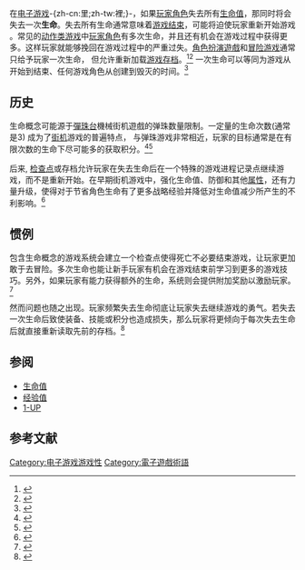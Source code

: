 {{Distinguish|生命值}}

{{NoteTA
| G1=Games
}}

在[[电子游戏|电子游戏]]-{zh-cn:里;zh-tw:裡;}-，如果[[玩家角色|玩家角色]]失去所有[[生命值|生命值]]，那同时将会失去一次'''生命'''。失去所有生命通常意味着[[游戏结束|游戏结束]]，可能将迫使玩家重新开始游戏 。常见的[[动作游戏|动作类游戏]]中[[玩家角色|玩家角色]]有多次生命，并且还有机会在游戏过程中获得更多。这样玩家就能够挽回在游戏过程中的严重过失。[[電子角色扮演遊戲|角色扮演遊戲]]和[[冒险游戏|冒险游戏]]通常只给予玩家一次生命， 但允许重新加载[[游戏存档|游戏存档]]。<ref name="Adams">{{Cite book|last1 = Ernest|first1 = Adams|date = 2010-04-07|title = Fundamentals of Game Design|url = http://books.google.nl/books?id=-BCrex2U1XMC&dq=checkpoint+warp+game&source=gbs_navlinks_s|publisher = New Riders|page = 161, 168|isbn = 013210475X|accessdate = 2014-12-19|archive-date = 2016-10-11|archive-url = https://web.archive.org/web/20161011172642/https://books.google.nl/books?id=-BCrex2U1XMC&dq=checkpoint+warp+game&source=gbs_navlinks_s|dead-url = no}}</ref><ref name="Fullerton">{{Cite book|last1 = Fullerton|first1 = Tracy|date = 2008-02-08|title = Game Design Workshop: A Playcentric Approach to Creating Innovative Games|url = https://books.google.nl/books?id=OjIYWtqWxtAC&dq=lives+game+design&hl=nl&source=gbs_navlinks_s|publisher = CRC Press|page = 72, 73|isbn = 0240809742|accessdate = 2014-12-19|archive-date = 2020-12-13|archive-url = https://web.archive.org/web/20201213224913/https://books.google.nl/books?id=OjIYWtqWxtAC&dq=lives%20game%20design&hl=nl&source=gbs_navlinks_s|dead-url = no}}</ref> 一次生命可以等同为游戏从开始到结束、任何游戏角色从创建到毁灭的时间。<ref name="gamestyleguide">{{Cite book|last1 = Orlands|first1 = Kyle|last2 = Thomas|first2 = David|last3 = Steinberg|first3 = Scott Matthew|date = 2007|title = The Videogame Style Guide and Reference Manual|url = https://books.google.nl/books?id=E2woAgAAQBAJ&dq=1-up+mushroom&source=gbs_navlinks_s|publisher = Lulu.com|page = 41|isbn = 1430313056|accessdate = 2014-12-10|archive-date = 2020-12-13|archive-url = https://web.archive.org/web/20201213224859/https://books.google.nl/books?id=E2woAgAAQBAJ&dq=1-up%20mushroom&source=gbs_navlinks_s|dead-url = no}}</ref>

== 历史 ==

生命概念可能源于[[彈珠台|彈珠台]]機械街机遊戲的弹珠数量限制。一定量的生命次数(通常是3) 成为了[[街机|街机]]游戏的普遍特点， 与弹珠游戏非常相近，玩家的目标通常是在有限次数的生命下尽可能多的获取积分。<ref name="Rouse">{{Cite book|last1 = Rouse III|first1 = Richard|date = 2010-03-08|title = Game Design: Theory and Practice, Second Edition|url = https://books.google.nl/books?id=tGePP1Nu_P8C&dq=lives+game+design&hl=nl&source=gbs_navlinks_s|publisher = Jones & Bartlett Learning|page = 60|isbn = 1449633455|accessdate = 2014-12-19|archive-date = 2020-12-13|archive-url = https://web.archive.org/web/20201213224918/https://books.google.nl/books?id=tGePP1Nu_P8C&dq=lives%20game%20design&hl=nl&source=gbs_navlinks_s|dead-url = no}}</ref><ref name="Lecky">{{Cite book|last1 = Lecky-Thompson|first1 = Guy W.|date = 2008-01-01|title = Video Game Design Revealed|url = https://books.google.nl/books?id=3aQLAAAAQBAJ&dq=lives+game+design&hl=nl&source=gbs_navlinks_s|publisher = Cengage Learning|page = 49|chapter = life|isbn = 1584506075|accessdate = 2014-12-19|archive-date = 2020-12-13|archive-url = https://web.archive.org/web/20201213224911/https://books.google.nl/books?id=3aQLAAAAQBAJ&dq=lives+game+design&hl=nl&source=gbs_navlinks_s|dead-url = no}}</ref>

后来, [[游戏存档|检查点]]或存档允许玩家在失去生命后在一个特殊的游戏进程记录点继续游戏，而不是重新开始。在早期街机游戏中，强化生命值、防御和其他[[属性|属性]]，还有力量升级，使得对于节省角色生命有了更多战略经验并降低对生命值减少所产生的不利影响。<ref name="Lecky">{{Cite book|last1 = Lecky-Thompson|first1 = Guy W.|date = 2008-01-01|title = Video Game Design Revealed|url = https://books.google.nl/books?id=3aQLAAAAQBAJ&dq=lives+game+design&hl=nl&source=gbs_navlinks_s|publisher = Cengage Learning|page = 49|chapter = life|isbn = 1584506075|accessdate = 2014-12-19}}</ref>

== 惯例 ==

包含生命概念的游戏系统会建立一个检查点使得死亡不必要结束游戏，让玩家更加敢于去冒险。多次生命也能让新手玩家有机会在游戏结束前学习到更多的游戏技巧。另外，如果玩家有能力获得额外的生命，系统则会提供附加奖励以激励玩家。<ref name="Rouse">{{Cite book|last1 = Rouse III|first1 = Richard|date = 2010-03-08|title = Game Design: Theory and Practice, Second Edition|url = https://books.google.nl/books?id=tGePP1Nu_P8C&dq=lives+game+design&hl=nl&source=gbs_navlinks_s|publisher = Jones & Bartlett Learning|page = 60|isbn = 1449633455|accessdate = 2014-12-19}}</ref>

然而问题也随之出现。玩家频繁失去生命彻底让玩家失去继续游戏的勇气。若失去一次生命后致使装备、技能或积分也造成损失，那么玩家将更倾向于每次失去生命后就直接重新读取先前的存档。<ref>{{Cite book|last1 = Rogers|first1 = Scott|date = 2014-04-11|title = Level Up! The Guide to Great Video Game Design|url = https://books.google.nl/books?id=2LNaAwAAQBAJ&dq=lives+game+design&hl=nl&source=gbs_navlinks_s|publisher = John Wiley & Sons|page = 300|isbn = 1118877217|accessdate = 2014-12-19|archive-date = 2020-12-13|archive-url = https://web.archive.org/web/20201213224900/https://books.google.nl/books?id=2LNaAwAAQBAJ&dq=lives%20game%20design&hl=nl&source=gbs_navlinks_s|dead-url = no}}</ref>

== 参阅 ==

* [[生命值|生命值]]
* [[经验值|经验值]]
* [[1UP|1-UP]]

== 参考文献 ==
{{Reflist}}

{{电子游戏可玩性}}
[[Category:电子游戏游戏性|Category:电子游戏游戏性]]
[[Category:電子遊戲術語|Category:電子遊戲術語]]